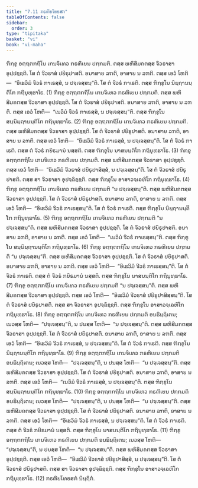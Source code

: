 ```yaml
---
title: "7.11 ກຣຓີຍໂທຬສກ"
tableOfContents: false
sidebar:
  order: 3
type: "tipitaka"
basket: "vi"
book: "vi-maha"
---
```



<DynamicBreadcrumb />

<Division number="320" book="vi-maha">

<Paragraph number="1495" book="vi-maha">
ຠິກ຺ຂຸ ອຕ຺ຖຕກຖິໂນ ເກນຈິເທວ ກຣຓີເຍນ ປກ຺ກມຕິ. ຕສ຺ສ ພຫິສີມຄຕສ຺ສ ຈີວຣາສາ ອຸປ຺ປຊ຺ຊຕິ. ໂສ ຕໍ ຈີວຣາສໍ ປຍິຣຸປາສຕິ. ອນາສາຍ ລຠຕິ, ອາສາຍ ນ ລຠຕິ. ຕສ຺ສ ເອວໍ ໂຫຕິ—  “ອິເຘວິມໍ ຈີວຣໍ ກາເຣສ຺ສໍ, ນ ປຈ຺ເຈສ຺ສນ຺”ຕິ. ໂສ ຕໍ ຈີວຣໍ ກາເຣຕິ. ຕສ຺ສ ຠິກ຺ຂຸໂນ ນິຏ຺ຐານນ຺ຕິໂກ ກຖິນຸທ຺ຘາໂຣ. (1)
</Paragraph>

<Paragraph number="1496" book="vi-maha">
ຠິກ຺ຂຸ ອຕ຺ຖຕກຖິໂນ ເກນຈິເທວ ກຣຓີເຍນ ປກ຺ກມຕິ. ຕສ຺ສ ພຫິສີມຄຕສ຺ສ ຈີວຣາສາ ອຸປ຺ປຊ຺ຊຕິ. ໂສ ຕໍ ຈີວຣາສໍ ປຍິຣຸປາສຕິ. ອນາສາຍ ລຠຕິ, ອາສາຍ ນ ລຠຕິ. ຕສ຺ສ ເອວໍ ໂຫຕິ—  “ເນວິມໍ ຈີວຣໍ ກາເຣສ຺ສໍ, ນ ປຈ຺ເຈສ຺ສນ຺”ຕິ. ຕສ຺ສ ຠິກ຺ຂຸໂນ ສນ຺ນິຏ຺ຐານນ຺ຕິໂກ ກຖິນຸທ຺ຘາໂຣ. (2)
</Paragraph>

<Paragraph number="1497" book="vi-maha">
ຠິກ຺ຂຸ ອຕ຺ຖຕກຖິໂນ ເກນຈິເທວ ກຣຓີເຍນ ປກ຺ກມຕິ. ຕສ຺ສ ພຫິສີມຄຕສ຺ສ ຈີວຣາສາ ອຸປ຺ປຊ຺ຊຕິ. ໂສ ຕໍ ຈີວຣາສໍ ປຍິຣຸປາສຕິ. ອນາສາຍ ລຠຕິ, ອາສາຍ ນ ລຠຕິ. ຕສ຺ສ ເອວໍ ໂຫຕິ—  “ອິເຘວິມໍ ຈີວຣໍ ກາເຣສ຺ສໍ, ນ ປຈ຺ເຈສ຺ສນ຺”ຕິ. ໂສ ຕໍ ຈີວຣໍ ກາເຣຕິ. ຕສ຺ສ ຕໍ ຈີວຣໍ ກຍິຣມານໍ ນສ຺ສຕິ. ຕສ຺ສ ຠິກ຺ຂຸໂນ ນາສນນ຺ຕິໂກ ກຖິນຸທ຺ຘາໂຣ. (3)
</Paragraph>

<Paragraph number="1498" book="vi-maha">
ຠິກ຺ຂຸ ອຕ຺ຖຕກຖິໂນ ເກນຈິເທວ ກຣຓີເຍນ ປກ຺ກມຕິ. ຕສ຺ສ ພຫິສີມຄຕສ຺ສ ຈີວຣາສາ ອຸປ຺ປຊ຺ຊຕິ. ຕສ຺ສ ເອວໍ ໂຫຕິ—  “ອິເຘວິມໍ ຈີວຣາສໍ ປຍິຣຸປາສິສ຺ສໍ, ນ ປຈ຺ເຈສ຺ສນ຺”ຕິ. ໂສ ຕໍ ຈີວຣາສໍ ປຍິຣຸປາສຕິ. ຕສ຺ສ ສາ ຈີວຣາສາ ອຸປຈ຺ຉິຊ຺ຊຕິ. ຕສ຺ສ ຠິກ຺ຂຸໂນ ອາສາວຈ຺ເຉທິໂກ ກຖິນຸທ຺ຘາໂຣ. (4)
</Paragraph>

<Paragraph number="1499" book="vi-maha">
ຠິກ຺ຂຸ ອຕ຺ຖຕກຖິໂນ ເກນຈິເທວ ກຣຓີເຍນ ປກ຺ກມຕິ “ນ ປຈ຺ເຈສ຺ສນ຺”ຕິ. ຕສ຺ສ ພຫິສີມຄຕສ຺ສ ຈີວຣາສາ ອຸປ຺ປຊ຺ຊຕິ. ໂສ ຕໍ ຈີວຣາສໍ ປຍິຣຸປາສຕິ. ອນາສາຍ ລຠຕິ, ອາສາຍ ນ ລຠຕິ. ຕສ຺ສ ເອວໍ ໂຫຕິ—  “ອິເຘວິມໍ ຈີວຣໍ ກາເຣສ຺ສນ຺”ຕິ. ໂສ ຕໍ ຈີວຣໍ ກາເຣຕິ. ຕສ຺ສ ຠິກ຺ຂຸໂນ ນິຏ຺ຐານນ຺ຕິໂກ ກຖິນຸທ຺ຘາໂຣ. (5)
</Paragraph>

<Paragraph number="1500" book="vi-maha">
ຠິກ຺ຂຸ ອຕ຺ຖຕກຖິໂນ ເກນຈິເທວ ກຣຓີເຍນ ປກ຺ກມຕິ “ນ ປຈ຺ເຈສ຺ສນ຺”ຕິ. ຕສ຺ສ ພຫິສີມຄຕສ຺ສ ຈີວຣາສາ ອຸປ຺ປຊ຺ຊຕິ. ໂສ ຕໍ ຈີວຣາສໍ ປຍິຣຸປາສຕິ. ອນາສາຍ ລຠຕິ, ອາສາຍ ນ ລຠຕິ. ຕສ຺ສ ເອວໍ ໂຫຕິ—  “ເນວິມໍ ຈີວຣໍ ກາເຣສ຺ສນ຺”ຕິ. ຕສ຺ສ ຠິກ຺ຂຸໂນ ສນ຺ນິຏ຺ຐານນ຺ຕິໂກ ກຖິນຸທ຺ຘາໂຣ. (6)
</Paragraph>

<Paragraph number="1501" book="vi-maha">
ຠິກ຺ຂຸ ອຕ຺ຖຕກຖິໂນ ເກນຈິເທວ ກຣຓີເຍນ ປກ຺ກມຕິ “ນ ປຈ຺ເຈສ຺ສນ຺”ຕິ. ຕສ຺ສ ພຫິສີມຄຕສ຺ສ ຈີວຣາສາ ອຸປ຺ປຊ຺ຊຕິ. ໂສ ຕໍ ຈີວຣາສໍ ປຍິຣຸປາສຕິ. ອນາສາຍ ລຠຕິ, ອາສາຍ ນ ລຠຕິ. ຕສ຺ສ ເອວໍ ໂຫຕິ—  “ອິເຘວິມໍ ຈີວຣໍ ກາເຣສ຺ສນ຺”ຕິ. ໂສ ຕໍ ຈີວຣໍ ກາເຣຕິ. ຕສ຺ສ ຕໍ ຈີວຣໍ ກຍິຣມານໍ ນສ຺ສຕິ. ຕສ຺ສ ຠິກ຺ຂຸໂນ ນາສນນ຺ຕິໂກ ກຖິນຸທ຺ຘາໂຣ. (7)
</Paragraph>

<Paragraph number="1502" book="vi-maha">
ຠິກ຺ຂຸ ອຕ຺ຖຕກຖິໂນ ເກນຈິເທວ ກຣຓີເຍນ ປກ຺ກມຕິ “ນ ປຈ຺ເຈສ຺ສນ຺”ຕິ. ຕສ຺ສ ພຫິສີມຄຕສ຺ສ ຈີວຣາສາ ອຸປ຺ປຊ຺ຊຕິ. ຕສ຺ສ ເອວໍ ໂຫຕິ—  “ອິເຘວິມໍ ຈີວຣາສໍ ປຍິຣຸປາສິສ຺ສນ຺”ຕິ. ໂສ ຕໍ ຈີວຣາສໍ ປຍິຣຸປາສຕິ. ຕສ຺ສ ສາ ຈີວຣາສາ ອຸປຈ຺ຉິຊ຺ຊຕິ. ຕສ຺ສ ຠິກ຺ຂຸໂນ ອາສາວຈ຺ເຉທິໂກ ກຖິນຸທ຺ຘາໂຣ. (8)
</Paragraph>

<Paragraph number="1503" book="vi-maha">
ຠິກ຺ຂຸ ອຕ຺ຖຕກຖິໂນ ເກນຈິເທວ ກຣຓີເຍນ ປກ຺ກມຕິ ອນຘິຏ຺ຐິເຕນ; ເນວສ຺ສ ໂຫຕິ—  “ປຈ຺ເຈສ຺ສນ຺”ຕິ, ນ ປນສ຺ສ ໂຫຕິ—  “ນ ປຈ຺ເຈສ຺ສນ຺”ຕິ. ຕສ຺ສ ພຫິສີມຄຕສ຺ສ ຈີວຣາສາ ອຸປ຺ປຊ຺ຊຕິ. ໂສ ຕໍ ຈີວຣາສໍ ປຍິຣຸປາສຕິ. ອນາສາຍ ລຠຕິ, ອາສາຍ ນ ລຠຕິ. ຕສ຺ສ ເອວໍ ໂຫຕິ—  “ອິເຘວິມໍ ຈີວຣໍ ກາເຣສ຺ສໍ, ນ ປຈ຺ເຈສ຺ສນ຺”ຕິ. ໂສ ຕໍ ຈີວຣໍ ກາເຣຕິ. ຕສ຺ສ ຠິກ຺ຂຸໂນ ນິຏ຺ຐານນ຺ຕິໂກ ກຖິນຸທ຺ຘາໂຣ. (9)
</Paragraph>

<Paragraph number="1504" book="vi-maha">
ຠິກ຺ຂຸ ອຕ຺ຖຕກຖິໂນ ເກນຈິເທວ ກຣຓີເຍນ ປກ຺ກມຕິ ອນຘິຏ຺ຐິເຕນ; ເນວສ຺ສ ໂຫຕິ—  “ປຈ຺ເຈສ຺ສນ຺”ຕິ, ນ ປນສ຺ສ ໂຫຕິ—  “ນ ປຈ຺ເຈສ຺ສນ຺”ຕິ. ຕສ຺ສ ພຫິສີມຄຕສ຺ສ ຈີວຣາສາ ອຸປ຺ປຊ຺ຊຕິ. ໂສ ຕໍ ຈີວຣາສໍ ປຍິຣຸປາສຕິ. ອນາສາຍ ລຠຕິ, ອາສາຍ ນ ລຠຕິ. ຕສ຺ສ ເອວໍ ໂຫຕິ—  “ເນວິມໍ ຈີວຣໍ ກາເຣສ຺ສໍ, ນ ປຈ຺ເຈສ຺ສນ຺”ຕິ. ຕສ຺ສ ຠິກ຺ຂຸໂນ ສນ຺ນິຏ຺ຐານນ຺ຕິໂກ ກຖິນຸທ຺ຘາໂຣ. (10)
</Paragraph>

<Paragraph number="1505" book="vi-maha">
ຠິກ຺ຂຸ ອຕ຺ຖຕກຖິໂນ ເກນຈິເທວ ກຣຓີເຍນ ປກ຺ກມຕິ ອນຘິຏ຺ຐິເຕນ; ເນວສ຺ສ ໂຫຕິ—  “ປຈ຺ເຈສ຺ສນ຺”ຕິ, ນ ປນສ຺ສ ໂຫຕິ—  “ນ ປຈ຺ເຈສ຺ສນ຺”ຕິ. ຕສ຺ສ ພຫິສີມຄຕສ຺ສ ຈີວຣາສາ ອຸປ຺ປຊ຺ຊຕິ. ໂສ ຕໍ ຈີວຣາສໍ ປຍິຣຸປາສຕິ. ອນາສາຍ ລຠຕິ, ອາສາຍ ນ ລຠຕິ. ຕສ຺ສ ເອວໍ ໂຫຕິ—  “ອິເຘວິມໍ ຈີວຣໍ ກາເຣສ຺ສໍ, ນ ປຈ຺ເຈສ຺ສນ຺”ຕິ. ໂສ ຕໍ ຈີວຣໍ ກາເຣຕິ. ຕສ຺ສ ຕໍ ຈີວຣໍ ກຍິຣມານໍ ນສ຺ສຕິ. ຕສ຺ສ ຠິກ຺ຂຸໂນ ນາສນນ຺ຕິໂກ ກຖິນຸທ຺ຘາໂຣ. (11)
</Paragraph>

<Paragraph number="1506" book="vi-maha">
ຠິກ຺ຂຸ ອຕ຺ຖຕກຖິໂນ ເກນຈິເທວ ກຣຓີເຍນ ປກ຺ກມຕິ ອນຘິຏ຺ຐິເຕນ; ເນວສ຺ສ ໂຫຕິ—  “ປຈ຺ເຈສ຺ສນ຺”ຕິ, ນ ປນສ຺ສ ໂຫຕິ—  “ນ ປຈ຺ເຈສ຺ສນ຺”ຕິ. ຕສ຺ສ ພຫິສີມຄຕສ຺ສ ຈີວຣາສາ ອຸປ຺ປຊ຺ຊຕິ. ຕສ຺ສ ເອວໍ ໂຫຕິ—  “ອິເຘວິມໍ ຈີວຣາສໍ ປຍິຣຸປາສິສ຺ສໍ, ນ ປຈ຺ເຈສ຺ສນ຺”ຕິ. ໂສ ຕໍ ຈີວຣາສໍ ປຍິຣຸປາສຕິ. ຕສ຺ສ ສາ ຈີວຣາສາ ອຸປຈ຺ຉິຊ຺ຊຕິ. ຕສ຺ສ ຠິກ຺ຂຸໂນ ອາສາວຈ຺ເຉທິໂກ ກຖິນຸທ຺ຘາໂຣ. (12)

</Paragraph>
</Division>

<Paragraph number="1507" type="center" book="vi-maha">
ກຣຓີຍໂທຬສກໍ ນິຏ຺ຐິຕໍ.
</Paragraph>